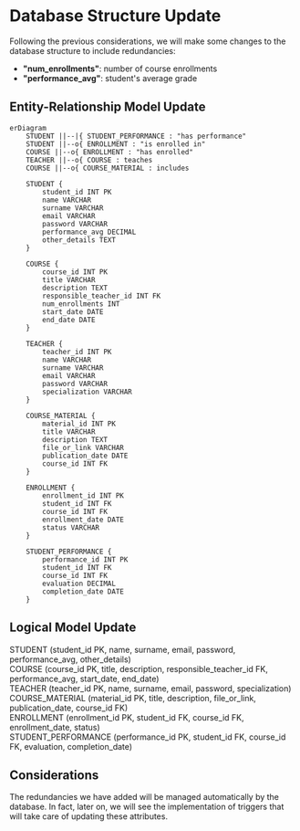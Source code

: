 # Database Structure Update

Following the previous considerations, we will make some changes to the database structure to include redundancies:

- **"num_enrollments"**: number of course enrollments
- **"performance_avg"**: student's average grade

## Entity-Relationship Model Update

```mermaid
erDiagram
    STUDENT ||--|{ STUDENT_PERFORMANCE : "has performance"
    STUDENT ||--o{ ENROLLMENT : "is enrolled in"
    COURSE ||--o{ ENROLLMENT : "has enrolled"
    TEACHER ||--o{ COURSE : teaches
    COURSE ||--o{ COURSE_MATERIAL : includes

    STUDENT {
        student_id INT PK
        name VARCHAR
        surname VARCHAR
        email VARCHAR
        password VARCHAR
        performance_avg DECIMAL
        other_details TEXT
    }

    COURSE {
        course_id INT PK
        title VARCHAR
        description TEXT
        responsible_teacher_id INT FK
        num_enrollments INT
        start_date DATE
        end_date DATE
    }

    TEACHER {
        teacher_id INT PK
        name VARCHAR
        surname VARCHAR
        email VARCHAR
        password VARCHAR
        specialization VARCHAR
    }

    COURSE_MATERIAL {
        material_id INT PK
        title VARCHAR
        description TEXT
        file_or_link VARCHAR
        publication_date DATE
        course_id INT FK
    }

    ENROLLMENT {
        enrollment_id INT PK
        student_id INT FK
        course_id INT FK
        enrollment_date DATE
        status VARCHAR
    }

    STUDENT_PERFORMANCE {
        performance_id INT PK
        student_id INT FK
        course_id INT FK
        evaluation DECIMAL
        completion_date DATE
    }
```

## Logical Model Update

STUDENT (student_id PK, name, surname, email, password, performance_avg, other_details)\
COURSE (course_id PK, title, description, responsible_teacher_id FK, performance_avg, start_date, end_date)\
TEACHER (teacher_id PK, name, surname, email, password, specialization)\
COURSE_MATERIAL (material_id PK, title, description, file_or_link, publication_date, course_id FK)\
ENROLLMENT (enrollment_id PK, student_id FK, course_id FK, enrollment_date, status)\
STUDENT_PERFORMANCE (performance_id PK, student_id FK, course_id FK, evaluation, completion_date)

## Considerations

The redundancies we have added will be managed automatically by the database. In fact, later on, we will see the implementation of triggers that will take care of updating these attributes.

